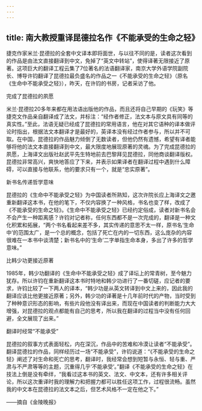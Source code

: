```yaml
---
---
---
```

title: 南大教授重译昆德拉名作《不能承受的生命之轻》
---




捷克作家米兰·昆德拉的全套中文译本即将面世，与以往不同的是，读者这次看到的作品是由法文直接翻译到中文，免掉了“英文中转站”，使得译著无限接近了原著。这项巨大的翻译工程云集了7位著名的法语翻译家，南京大学外语学院副院长、博导许钧翻译了昆德拉最负盛名的作品之一《不能承受的生命之轻》（原名《生命中不能承受之轻》），昨天，在许钧的书房，记者采访了他。

完成了昆德拉的夙愿

米兰·昆德拉20多年来都在用法语出版他的作品，而且还将自己早期的《玩笑》等捷克文作品亲自翻译成了法文，并标注：“经作者修正，法文本与原文具有同等的真实性。”至此，法语无疑已经成了昆德拉的常用语言，他在对其它语种的译本做评论时指出，根据法文本翻译才是最好的，英译本没有经过作者参与，所以并不可取。在中国，昆德拉的作品魅力倾倒了无数读者，但他仍然有遗憾，希望有译者能够将他的法文本直接翻译到中文，最大限度地展现原著的灵魂。为了完成昆德拉的夙愿，上海译文出版社赵武平先生特地前去巴黎拜见昆德拉，同他商谈翻译版权。昆德拉非常高兴，爽快地答应了下来，并表示如果译者在翻译过程中遇到什么障碍，可以直接与他联系，他的要求只有一个，就是“忠实原著”。

新书名传递哲学意味

昆德拉的《生命中不能承受之轻》为中国读者所熟知，这次许院长应上海译文之邀重新翻译这本书，在他的笔下，不仅内容换了一种风格，书名也变了样，改成了《不能承受的生命之轻》。《生命中不能承受之轻》已经约定俗成，读者对新书名会不会产生一种距离感？许钧对记者称，任何东西都不是一次完成的，翻译是一种文化积累和拓展，“两个书名看起来差不多，其实传递的意思不太一样，原书名‘生命中’的范围太广，是一个总的概念，包括了死亡在内的一切东西，这么庞杂的内容很难在一本书中谈清楚；新书名中的‘生命’二字单指生命本身，多出了许多的哲学意味。”

比韩少功更接近原著

1985年，韩少功翻译的《生命中不能承受之轻》成了译坛上的常青树，至今魅力犹存。所以许钧在重新翻译这本书时特地和韩少功进行了一番切磋，应记者的要求，许钧比较了一下两人的译本，“韩少功是从英文转译到中文上来的，因此我的翻译应该比他更接近原著；另外，韩少功的译著是十几年前时代的产物，当时受到了种种意识形态的影响，有些片段他没有译出来，而现在中国读者的判断能力大大增强，对昆德拉的观点都能有自己的思考，所以我在翻译的过程当中没有任何回避，全文展现了出来。”

翻译时经常“不能承受”

昆德拉的叙事方式表面轻松，内在深沉，作品中的苦难和冷漠让读者“不能承受”。翻译昆德拉的作品，同样经历过一场“不能承受”，许钧说道：“《不能承受的生命之轻》阐述了对生命和死亡的思考，翻译时，我经常会想到短暂与永恒、轻与重、严肃与不严肃等等的主题，沉重得几乎‘不能承受’。”翻译《不能承受的生命之轻》在技法上倒是没有牵绊，“我看过这本书的英文、法文、中文本，还有许多相关评论，所以这次重译时我的理解力和把握力都可以胜任这项工作，过程很流畅。虽然我的中文本在昆德拉的法文本之后，但艺术风格不一定在他之下。”

——摘自《金陵晚报》